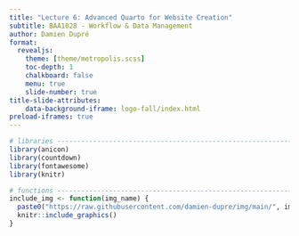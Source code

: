 ```yaml
---
title: "Lecture 6: Advanced Quarto for Website Creation"
subtitle: BAA1028 - Workflow & Data Management 
author: Damien Dupré
format:
  revealjs:
    theme: [theme/metropolis.scss]
    toc-depth: 1
    chalkboard: false
    menu: true
    slide-number: true
title-slide-attributes:
    data-background-iframe: logo-fall/index.html
preload-iframes: true
---
```


```r
# libraries --------------------------------------------------------------------
library(anicon)
library(countdown)
library(fontawesome)
library(knitr)

# functions --------------------------------------------------------------------
include_img <- function(img_name) {
  paste0("https://raw.githubusercontent.com/damien-dupre/img/main/", img_name) |> 
  knitr::include_graphics()
}
```

